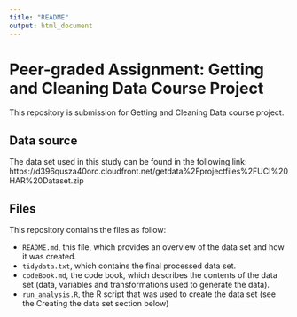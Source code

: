 ---
title: "README"
output: html_document
---


# Peer-graded Assignment: Getting and Cleaning Data Course Project

  This repository is submission for Getting and Cleaning Data course project.

## Data source
  The data set used in this study can be found in the following link: 
  https://d396qusza40orc.cloudfront.net/getdata%2Fprojectfiles%2FUCI%20HAR%20Dataset.zip


## Files
This repository contains the files as follow:

- `README.md`, this file, which provides an overview of the data set and how it was created.
- `tidydata.txt`, which contains the final processed data set.
- `codeBook.md`, the code book, which describes the contents of the data set (data, variables and transformations used to generate the data).
- `run_analysis.R`, the R script that was used to create the data set (see the Creating the data set section below)
